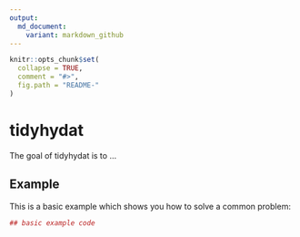 ```yaml
---
output:
  md_document:
    variant: markdown_github
---
```


<!-- README.md is generated from README.Rmd. Please edit that file -->

```r
knitr::opts_chunk$set(
  collapse = TRUE,
  comment = "#>",
  fig.path = "README-"
)
```

# tidyhydat

The goal of tidyhydat is to ...

## Example

This is a basic example which shows you how to solve a common problem:

```r
## basic example code
```
